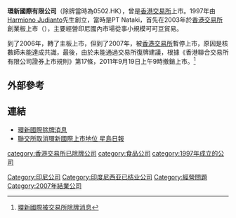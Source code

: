 '''環新國際有限公司'''（除牌當時為0502.HK），曾是[[香港交易所|香港交易所]]上市。1997年由[[Harmiono_Judianto|Harmiono Judianto]]先生創立，當時是PT Nataki，首先在2003年於[[香港交易所|香港交易所]]創業板上市（{{hkex2|8260}}），主要經營印尼國內市場從事小規模可可豆貿易。

到了2006年，轉了主板上市，但到了2007年，被[[香港交易所|香港交易所]]暫停上市，原因是核數師未能達成共識，最後，由於未能通過交易所復牌建議，根據《香港聯合交易所有限公司證券上市規則》第17條，2011年9月19日上午9時撤銷上市。<ref>[http://www.hkexnews.hk/listedco/listconews/sehk/20110915/LTN20110915373_C.PDF 環新國際被交易所除牌消息]</ref>

==外部參考==
{{reflist}}

==連結==
*[http://www.hkexnews.hk/listedco/listconews/sehk/20110915/LTN20110915469_C.pdf 環新國際除牌消息]
*[http://news.sina.com.hk/news/32/1/1/2436643/1.html 聯交所取消環新國際上市地位 星島日報]{{dead link|date=2018年3月 |bot=InternetArchiveBot |fix-attempted=yes }}


[[Category:印尼公司|Category:印尼公司]]
[[category:香港交易所已除牌公司|category:香港交易所已除牌公司]]
[[Category:印度尼西亚已结业公司|Category:印度尼西亚已结业公司]]
[[category:食品公司|category:食品公司]]
[[Category:經營問題|Category:經營問題]]
[[category:1997年成立的公司|category:1997年成立的公司]]
[[Category:2007年結業公司|Category:2007年結業公司]]